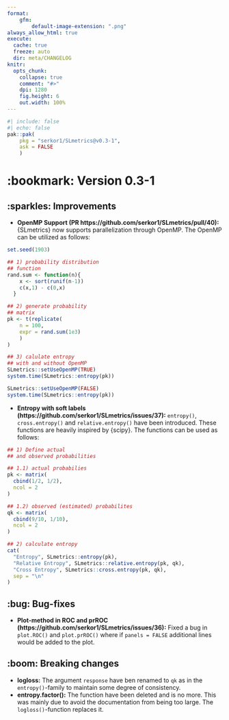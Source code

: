 ```yaml
---
format:
    gfm:
        default-image-extension: ".png"
always_allow_html: true
execute:
  cache: true
  freeze: auto
  dir: meta/CHANGELOG
knitr:
  opts_chunk:
    collapse: true
    comment: "#>"
    dpi: 1280
    fig.height: 6
    out.width: 100%
---
```


```r
#| include: false
#| echo: false
pak::pak(
    pkg = "serkor1/SLmetrics@v0.3-1", 
    ask = FALSE
    )
```

# :bookmark: Version 0.3-1

## :sparkles: Improvements

* **OpenMP Support (PR https://github.com/serkor1/SLmetrics/pull/40):** {SLmetrics} now supports parallelization through OpenMP. The OpenMP can be utilized as follows:

```r
set.seed(1903)

## 1) probability distribution
## function
rand.sum <- function(n){
    x <- sort(runif(n-1))
    c(x,1) - c(0,x)
  }

## 2) generate probability
## matrix
pk <- t(replicate(
    n = 100,
    expr = rand.sum(1e3)
    )
)

## 3) calulate entropy
## with and without OpenMP
SLmetrics::setUseOpenMP(TRUE)
system.time(SLmetrics::entropy(pk))

SLmetrics::setUseOpenMP(FALSE)
system.time(SLmetrics::entropy(pk))
```

* **Entropy with soft labels (https://github.com/serkor1/SLmetrics/issues/37):** `entropy()`, `cross.entropy()` and `relative.entropy()` have been introduced. These functions are heavily inspired by {scipy}.  The functions can be used as follows:

```r
## 1) Define actual
## and observed probabilities

## 1.1) actual probabilies
pk <- matrix(
  cbind(1/2, 1/2),
  ncol = 2
)

## 1.2) observed (estimated) probabilites
qk <- matrix(
  cbind(9/10, 1/10), 
  ncol = 2
)

## 2) calculate entropy
cat(
  "Entropy", SLmetrics::entropy(pk),
  "Relative Entropy", SLmetrics::relative.entropy(pk, qk),
  "Cross Entropy", SLmetrics::cross.entropy(pk, qk),
  sep = "\n"
)
```

## :bug: Bug-fixes

* **Plot-method in ROC and prROC (https://github.com/serkor1/SLmetrics/issues/36):** Fixed a bug in  `plot.ROC()` and `plot.prROC()` where if `panels = FALSE` additional lines would be added to the plot.

## :boom: Breaking changes

* **logloss:** The argument `response` have ben renamed to `qk` as in the `entropy()`-family to maintain some degree of consistency.
* **entropy.factor():** The function have been deleted and is no more. This was mainly due to avoid the documentation from being too large. The `logloss()`-function replaces it.

